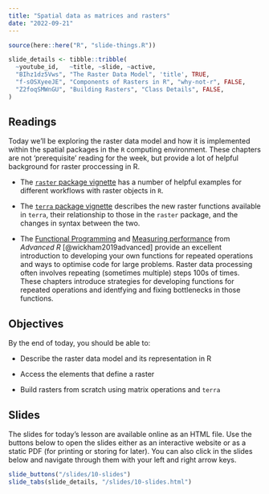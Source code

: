 ```yaml
---
title: "Spatial data as matrices and rasters"
date: "2022-09-21"
---
```


```r
source(here::here("R", "slide-things.R"))

slide_details <- tibble::tribble(
  ~youtube_id,   ~title, ~slide, ~active,
  "BIhz1dz5Vws", "The Raster Data Model", 'title', TRUE,
  "f-sOSXyeeJE", "Components of Rasters in R", "why-not-r", FALSE,
  "Z2foqSMWnGU", "Building Rasters", "Class Details", FALSE,
)
```

## Readings
Today we'll be exploring the raster data model and how it is implemented within the spatial packages in the `R` computing environment. These chapters are not 'prerequisite' reading for the week, but provide a lot of helpful background for raster proccessing in R.

- <i class="fas fa-book"></i> The [`raster` package vignette](https://www.rspatial.org/raster/RasterPackage.pdf) has a number of helpful examples for different workflows with raster objects in `R`. 

- <i class="fas fa-external-link-square-alt"></i> The [`terra` package vignette](https://rspatial.org/terra/pkg/1-introduction.html#) describes the new raster functions available in `terra`, their relationship to those in the `raster` package, and the changes in syntax between the two.

- <i class="fas fa-book"></i> The [Functional Programming](https://adv-r.hadley.nz/fp.html) and  [Measuring performance](https://adv-r.hadley.nz/perf-measure.html) from _Advanced R_ [@wickham2019advanced] provide an excellent introduction to developing your own functions for repeated operations and ways to optimise code for large problems. Raster data processing often involves repeating (sometimes multiple) steps 100s of times. These chapters introduce  strategies for developing functions for repeated operations and identfying and fixing bottlenecks in those functions.

## Objectives

By the end of today, you should be able to: 

- Describe the raster data model and its representation in R

- Access the elements that define a raster

- Build rasters from scratch using matrix operations and `terra`



## Slides
The slides for today's lesson are available online as an HTML file. Use the buttons below to open the slides either as an interactive website or as a static PDF (for printing or storing for later). You can also click in the slides below and navigate through them with your left and right arrow keys.

```r
slide_buttons("/slides/10-slides")
slide_tabs(slide_details, "/slides/10-slides.html")
```
